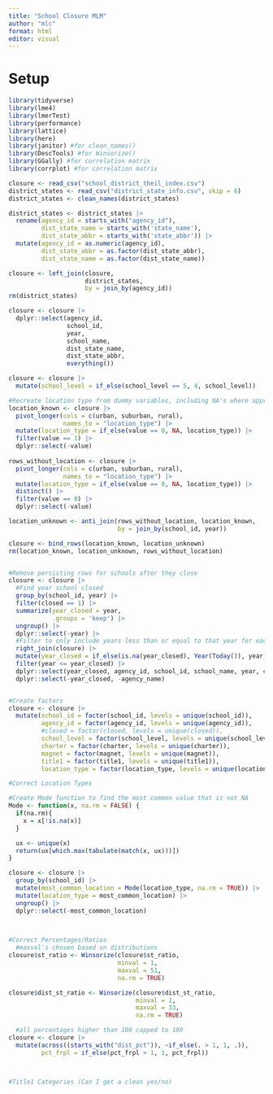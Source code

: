 ```yaml
---
title: "School Closure MLM"
author: "mlc"
format: html
editor: visual
---
```


# Setup

```r
library(tidyverse)
library(lme4)
library(lmerTest)
library(performance)
library(lattice)
library(here)
library(janitor) #for clean_names()
library(DescTools) #for Winsorize()
library(GGally) #for correlation matrix
library(corrplot) #for correlation matrix
```

```r
closure <- read_csv("school_district_theil_index.csv")
district_states <- read_csv("district_state_info.csv", skip = 6)
district_states <- clean_names(district_states)

district_states <- district_states |> 
  rename(agency_id = starts_with("agency_id"), 
         dist_state_name = starts_with('state_name'),
         dist_state_abbr = starts_with('state_abbr')) |> 
  mutate(agency_id = as.numeric(agency_id), 
         dist_state_abbr = as.factor(dist_state_abbr), 
         dist_state_name = as.factor(dist_state_name))

closure <- left_join(closure, 
                     district_states, 
                     by = join_by(agency_id))
rm(district_states)

closure <- closure |> 
  dplyr::select(agency_id, 
                school_id, 
                year, 
                school_name, 
                dist_state_name, 
                dist_state_abbr, 
                everything())
```

```r
closure <- closure |> 
  mutate(school_level = if_else(school_level == 5, 4, school_level)) 

#Recreate location type from dummy variables, including NA's where appropriate
location_known <- closure |> 
  pivot_longer(cols = c(urban, suburban, rural), 
               names_to = "location_type") |> 
  mutate(location_type = if_else(value == 0, NA, location_type)) |>
  filter(value == 1) |>
  dplyr::select(-value)
  
rows_without_location <- closure |> 
  pivot_longer(cols = c(urban, suburban, rural), 
               names_to = "location_type") |> 
  mutate(location_type = if_else(value == 0, NA, location_type)) |>
  distinct() |> 
  filter(value == 0) |>
  dplyr::select(-value) 

location_unknown <- anti_join(rows_without_location, location_known, 
                              by = join_by(school_id, year))

closure <- bind_rows(location_known, location_unknown) 
rm(location_known, location_unknown, rows_without_location)


#Remove persisting rows for schools after they close
closure <- closure |> 
  #Find year school closed
  group_by(school_id, year) |> 
  filter(closed == 1) |> 
  summarize(year_closed = year, 
            .groups = 'keep') |> 
  ungroup() |> 
  dplyr::select(-year) |> 
  #Filter to only include years less than or equal to that year for each school
  right_join(closure) |> 
  mutate(year_closed = if_else(is.na(year_closed), Year(Today()), year_closed)) |> 
  filter(year <= year_closed) |> 
  dplyr::select(year_closed, agency_id, school_id, school_name, year, closed, everything()) |> 
  dplyr::select(-year_closed, -agency_name)


#Create factors
closure <- closure |> 
  mutate(school_id = factor(school_id, levels = unique(school_id)), 
         agency_id = factor(agency_id, levels = unique(agency_id)), 
         #closed = factor(closed, levels = unique(closed)),
         school_level = factor(school_level, levels = unique(school_level)), 
         charter = factor(charter, levels = unique(charter)), 
         magnet = factor(magnet, levels = unique(magnet)), 
         title1 = factor(title1, levels = unique(title1)), 
         location_type = factor(location_type, levels = unique(location_type)))
```

```r
#Correct Location Types

#Create Mode function to find the most common value that is not NA
Mode <- function(x, na.rm = FALSE) {
  if(na.rm){
    x = x[!is.na(x)]
  }

  ux <- unique(x)
  return(ux[which.max(tabulate(match(x, ux)))])
}

closure <- closure |> 
  group_by(school_id) |> 
  mutate(most_common_location = Mode(location_type, na.rm = TRUE)) |> 
  mutate(location_type = most_common_location) |> 
  ungroup() |> 
  dplyr::select(-most_common_location)

  

#Correct Percentages/Ratios
  #maxval's chosen based on distributions
closure$st_ratio <- Winsorize(closure$st_ratio, 
                              minval = 1,
                              maxval = 51, 
                              na.rm = TRUE)

closure$dist_st_ratio <- Winsorize(closure$dist_st_ratio, 
                                   minval = 1,
                                   maxval = 33,
                                   na.rm = TRUE)

  #all percentages higher than 100 capped to 100
closure <- closure |>  
  mutate(across((starts_with("dist_pct")), ~if_else(. > 1, 1, .)), 
         pct_frpl = if_else(pct_frpl > 1, 1, pct_frpl))



#Title1 Categories (Can I get a clean yes/no)
```
